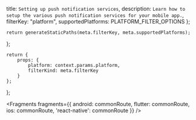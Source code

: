   title: `Setting up push notification services`,
  description: `Learn how to setup the various push notification services for your mobile app.`,
  filterKey: "platform",
  supportedPlatforms: PLATFORM_FILTER_OPTIONS
};
      


    return generateStaticPaths(meta.filterKey, meta.supportedPlatforms);
};

    return {
        props: {
            platform: context.params.platform,
            filterKind: meta.filterKey
        }
    };
};


<Fragments
  fragments={{
    android: commonRoute,
    flutter: commonRoute,
    ios: commonRoute,
    'react-native': commonRoute
  }}
/>
